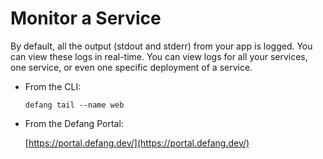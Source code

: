 # Monitor a Service

By default, all the output (stdout and stderr) from your app is logged. You can view these logs in real-time. You can view logs for all your services, one service, or even one specific deployment of a service.

- From the CLI:
    
    ```tsx
    defang tail --name web
    ```
    
- From the Defang Portal:
    
    [https://portal.defang.dev/](https://portal.defang.dev/) 
